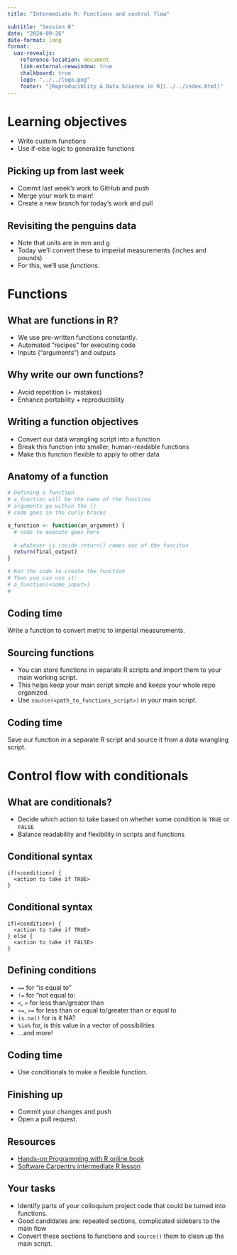 ```yaml
---
title: "Intermediate R: Functions and control flow"

subtitle: "Session 8"
date: "2024-09-26"
date-format: long
format:
  uaz-revealjs:
    reference-location: document
    link-external-newwindow: true
    chalkboard: true
    logo: "../../logo.png"
    footer: "[Reproduciblity & Data Science in R](../../index.html)"
---
```


# Learning objectives

-   Write custom functions
-   Use if-else logic to generalize functions

## Picking up from last week

-   Commit last week's work to GitHub and push
-   Merge your work to main!
-   Create a new branch for today's work and pull

## Revisiting the penguins data {.incremental}

-   Note that units are in mm and g
-   Today we'll convert these to imperial measurements (inches and pounds)
-   For this, we'll use *functions*.

# Functions

## What are functions in R?

-   We use pre-written functions constantly.
-   Automated "recipes" for executing code
-   Inputs ("arguments") and outputs

## Why write our own functions?

-   Avoid repetition (+ mistakes)
-   Enhance portability + reproducibility

## Writing a function objectives

-   Convert our data wrangling script into a function
-   Break this function into smaller, human-readable functions
-   Make this function flexible to apply to other data

## Anatomy of a function

``` r
# Defining a function
# a_function will be the name of the function
# arguments go within the ()
# code goes in the curly braces

a_function <- function(an_argument) {
  # code to execute goes here
  
  # whatever is inside return() comes out of the funciton
  return(final_output) 
}

# Run the code to create the function
# Then you can use it:
# a_function(<some_input>)
# 
```

## Coding time

Write a function to convert metric to imperial measurements.

## Sourcing functions

-   You can store functions in separate R scripts and import them to your main working script.
-   This helps keep your main script simple and keeps your whole repo organized.
-   Use `source(<path_to_functions_script>)` in your main script.

## Coding time

Save our function in a separate R script and source it from a data wrangling script.

# Control flow with conditionals

## What are conditionals?

-   Decide which action to take based on whether some condition is `TRUE` or `FALSE`
-   Balance readability and flexibility in scripts and functions

## Conditional syntax

```         
if(<condition>) {
  <action to take if TRUE>
}
```

## Conditional syntax

```         
if(<condition>) {
  <action to take if TRUE>
} else {
  <action to take if FALSE>
}
```

## Defining conditions

-   `==` for "is equal to"
-   `!=` for "not equal to:
-   `<`, `>` for less than/greater than
-   `<=`, `>=` for less than or equal to/greater than or equal to
-   `is.na()` for is it NA?
-   `%in%` for, is this value in a vector of possibilities
-   ...and more!

## Coding time

-   Use conditionals to make a flexible function.

## Finishing up

-   Commit your changes and push
-   Open a pull request.

## Resources

-   [Hands-on Programming with R online book](https://rstudio-education.github.io/hopr/)
-   [Software Carpentry intermediate R lesson](https://swcarpentry.github.io/r-novice-gapminder/)

## Your tasks

-   Identify parts of your colloquium project code that could be turned into functions.
-   Good candidates are: repeated sections, complicated sidebars to the main flow
-   Convert these sections to functions and `source()` them to clean up the main script.
